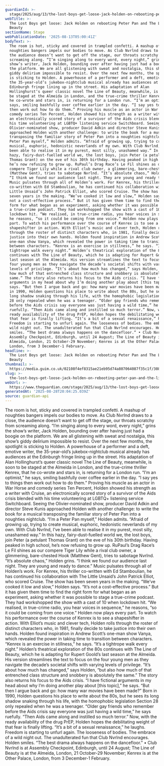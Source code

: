```yaml
---
guardianId: >-
  stage/2025/aug/13/the-lost-boys-get-loose-jack-holden-on-rebooting-peter-pan-and-the-line-of-beauty
webTitle: >-
  The Lost Boys get loose: Jack Holden on rebooting Peter Pan and The Line of
  Beauty
sectionName: Stage
webPublicationDate: '2025-08-13T05:00:41Z'
bodyText: >-
  The room is hot, sticky and covered in trampled confetti. A mashup of
  noughties bangers impels our bodies to move. As Club Nvrlnd draws to a close,
  the audience doesn’t want to get off the stage, our throats scratchy from
  screaming along. “I’m singing along to every word, every night,” grins the
  show’s writer, Jack Holden, bounding over after having just had a boogie on
  the platform. We are all glistening with sweat and nostalgia, this show’s
  giddy delirium impossible to resist. Over the next few months, the spotlight
  is sticking to Holden. A powerhouse of a performer and a deft, emotive writer,
  the 35-year-old’s jukebox-nightclub musical already has audiences at the
  Edinburgh fringe lining up in the street. His adaptation of Alan
  Hollinghurst’s queer classic novel The Line of Beauty, meanwhile, is soon to
  be staged at the Almeida in London, and the true-crime thriller Kenrex, that
  he co-wrote and stars in, is returning for a London run. “I’m an optimist,” he
  says, smiling bashfully over coffee earlier in the day. “I say yes to things
  then work out how to do them.” Proving his muscle as an actor in War Horse and
  comedy series Ten Percent, Holden showed his strength as a writer with Cruise,
  an electronically scored story of a survivor of the Aids crisis blended with
  his time volunteering at LGBTQ+ listening service Switchboard. Seeing the
  Olivier-nominated show, producer David Adkin and director Steve Kunis
  approached Holden with another challenge: to write the book for a musical
  transposing the familiar story of Peter Pan into a noughties nightclub. “I’m a
  Peter Pan myself,” Holden admits. “Afraid of growing up, trying to create
  musical, euphoric, hedonistic neverlands of my own. With Club Nvrlnd, I’ve
  been able to realise it in my purest, most silly, unashamed way.” In this
  hazy, fairy-dust-fuelled world we, the lost boys, join Peter (a petulant
  Thomas Grant) on the eve of his 30th birthday. Having peaked in high school,
  he’s now refusing to grow up. RuPaul’s Drag Race’s Le Fil shines as our
  compere Tiger Lily while a rival club owner, a glimmering, bare-chested Hook
  (Matthew Gent), tries to sabotage Nvrlnd. “It’s absolute chaos,” Holden grins.
  “I think we found our audience last night. They are young and ready to dance.”
  Music pulsates through all of Holden’s work. For Kenrex, his thriller
  co-written with Ed Stamboulian, he has continued his collaboration with The
  Little Unsaid’s John Patrick Elliot, who scored Cruise. The show has been
  seven years in the making. “We’ve cooked it low and slow,” Holden says. “It’s
  not a cost-effective process.” But it has given them time to find the right
  form for what began as an experiment, asking whether it was possible to stage
  a true-crime podcast. They had workshopped the show with a cast of 10 when
  lockdown hit. “We realised, in true-crime radio, you hear voices in sequence,”
  he reasons, “so it could be coming from one voice.” Holden now plays every
  part. To watch his performance over the course of Kenrex is to see a
  shapeshifter in action. With Elliot’s music and clever tech, Holden rolls
  through the roster of distinct characters who, in 1981, finally decide to take
  justice into their own hands. Holden found inspiration in Andrew Scott’s
  one-man show Vanya, which revealed the power in taking time to transition
  between characters. “Kenrex is an exercise in stillness,” he says. “It’s a
  tightrope walk every night.” Holden’s theatrical exploration of the 80s
  continues with The Line of Beauty, which he is adapting for Rupert Goold’s
  last season at the Almeida. His version streamlines the text to focus on the
  four young men as they navigate the decade’s societal shifts with varying
  levels of privilege. “It’s about how much has changed,” says Holden, “but also
  how much of that entrenched class structure and snobbery is absolutely the
  same.” The story also returns his focus to the Aids crisis. “I have fictional
  arguments in my head about why I’m doing another play about [this topic],” he
  says. “But then I argue back and go: how many war movies have been made?” Born
  in 1990, Holden questions his place to write about the 80s, but he sees its
  long shadow snaking through his life, with the homophobic legislation Section
  28 only repealed when he was a teenager. “Older gay friends who remember
  before the Aids crisis say everyone was just having a wild time,” he says
  ruefully. “Then Aids came along and instilled so much terror.” Now, with the
  ready availability of the drug PrEP, Holden hopes the debilitating weight of
  that fear is finally lifting. “It’s a bit of a sexual renaissance,” he laughs.
  Freedom is starting to unfurl again. The looseness of bodies. The embrace of a
  wild night out. The unadulterated fun that Club Nvrlnd encourages. Holden
  smiles. “The best drama always happens on the dancefloor.” • Club Nvrlnd is at
  Assembly Checkpoint, Edinburgh, until 24 August; The Line of Beauty is at the
  Almeida, London, 21 October-29 November; Kenrex is at the Other Palace,
  London, from 3 December-1 February.
headline: >-
  The Lost Boys get loose: Jack Holden on rebooting Peter Pan and The Line of
  Beauty
thumbnail: >-
  https://media.guim.co.uk/02108f4ef8315ae21eb95d74a807064087f35c1f/308_0_4840_3872/500.jpg
slug: >-
  the-lost-boys-get-loose-jack-holden-on-rebooting-peter-pan-and-the-line-of-beauty
webUrl: >-
  https://www.theguardian.com/stage/2025/aug/13/the-lost-boys-get-loose-jack-holden-on-rebooting-peter-pan-and-the-line-of-beauty
generatedAt: '2025-08-28T20:04:25.039Z'
source: guardian-api
---
```

The room is hot, sticky and covered in trampled confetti. A mashup of noughties bangers impels our bodies to move. As Club Nvrlnd draws to a close, the audience doesn’t want to get off the stage, our throats scratchy from screaming along. “I’m singing along to every word, every night,” grins the show’s writer, Jack Holden, bounding over after having just had a boogie on the platform. We are all glistening with sweat and nostalgia, this show’s giddy delirium impossible to resist. Over the next few months, the spotlight is sticking to Holden. A powerhouse of a performer and a deft, emotive writer, the 35-year-old’s jukebox-nightclub musical already has audiences at the Edinburgh fringe lining up in the street. His adaptation of Alan Hollinghurst’s queer classic novel The Line of Beauty, meanwhile, is soon to be staged at the Almeida in London, and the true-crime thriller Kenrex, that he co-wrote and stars in, is returning for a London run. “I’m an optimist,” he says, smiling bashfully over coffee earlier in the day. “I say yes to things then work out how to do them.” Proving his muscle as an actor in War Horse and comedy series Ten Percent, Holden showed his strength as a writer with Cruise, an electronically scored story of a survivor of the Aids crisis blended with his time volunteering at LGBTQ+ listening service Switchboard. Seeing the Olivier-nominated show, producer David Adkin and director Steve Kunis approached Holden with another challenge: to write the book for a musical transposing the familiar story of Peter Pan into a noughties nightclub. “I’m a Peter Pan myself,” Holden admits. “Afraid of growing up, trying to create musical, euphoric, hedonistic neverlands of my own. With Club Nvrlnd, I’ve been able to realise it in my purest, most silly, unashamed way.” In this hazy, fairy-dust-fuelled world we, the lost boys, join Peter (a petulant Thomas Grant) on the eve of his 30th birthday. Having peaked in high school, he’s now refusing to grow up. RuPaul’s Drag Race’s Le Fil shines as our compere Tiger Lily while a rival club owner, a glimmering, bare-chested Hook (Matthew Gent), tries to sabotage Nvrlnd. “It’s absolute chaos,” Holden grins. “I think we found our audience last night. They are young and ready to dance.” Music pulsates through all of Holden’s work. For Kenrex, his thriller co-written with Ed Stamboulian, he has continued his collaboration with The Little Unsaid’s John Patrick Elliot, who scored Cruise. The show has been seven years in the making. “We’ve cooked it low and slow,” Holden says. “It’s not a cost-effective process.” But it has given them time to find the right form for what began as an experiment, asking whether it was possible to stage a true-crime podcast. They had workshopped the show with a cast of 10 when lockdown hit. “We realised, in true-crime radio, you hear voices in sequence,” he reasons, “so it could be coming from one voice.” Holden now plays every part. To watch his performance over the course of Kenrex is to see a shapeshifter in action. With Elliot’s music and clever tech, Holden rolls through the roster of distinct characters who, in 1981, finally decide to take justice into their own hands. Holden found inspiration in Andrew Scott’s one-man show Vanya, which revealed the power in taking time to transition between characters. “Kenrex is an exercise in stillness,” he says. “It’s a tightrope walk every night.” Holden’s theatrical exploration of the 80s continues with The Line of Beauty, which he is adapting for Rupert Goold’s last season at the Almeida. His version streamlines the text to focus on the four young men as they navigate the decade’s societal shifts with varying levels of privilege. “It’s about how much has changed,” says Holden, “but also how much of that entrenched class structure and snobbery is absolutely the same.” The story also returns his focus to the Aids crisis. “I have fictional arguments in my head about why I’m doing another play about [this topic],” he says. “But then I argue back and go: how many war movies have been made?” Born in 1990, Holden questions his place to write about the 80s, but he sees its long shadow snaking through his life, with the homophobic legislation Section 28 only repealed when he was a teenager. “Older gay friends who remember before the Aids crisis say everyone was just having a wild time,” he says ruefully. “Then Aids came along and instilled so much terror.” Now, with the ready availability of the drug PrEP, Holden hopes the debilitating weight of that fear is finally lifting. “It’s a bit of a sexual renaissance,” he laughs. Freedom is starting to unfurl again. The looseness of bodies. The embrace of a wild night out. The unadulterated fun that Club Nvrlnd encourages. Holden smiles. “The best drama always happens on the dancefloor.” • Club Nvrlnd is at Assembly Checkpoint, Edinburgh, until 24 August; The Line of Beauty is at the Almeida, London, 21 October-29 November; Kenrex is at the Other Palace, London, from 3 December-1 February.
